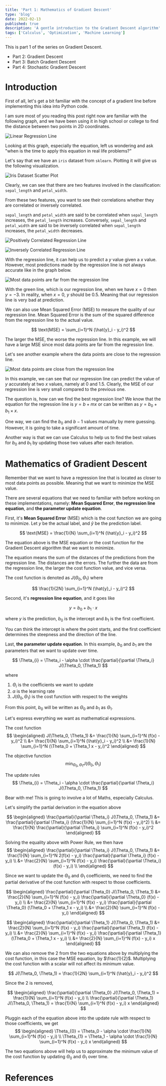 ```yaml
---
title: 'Part 1: Mathematics of Gradient Descent'
type: 'blog'
date: 2022-02-13
published: true
description: 'A gentle introduction to the Gradient Descent algorithm'
tags: ['Calculus', 'Optimization', 'Machine Learning']
---
```



This is part 1 of the series on Gradient Descent.

- <Link to="/blog/part-2-gradient-descent">
    Part 2: Gradient Descent
  </Link>
- <Link to="/blog/part-3-batch-gradient-descent">
    Part 3: Batch Gradient Descent
  </Link>
- <Link to="/blog/part-4-stochastic-gradient-descent">
    Part 4: Stochastic Gradient Descent
  </Link>

# Introduction

First of all, let's get a bit familiar with the concept of a gradient line before implementing this idea into Python code.

I am sure most of you reading this post right now are familiar with the following graph,
and we have been using it in high school or college to find the distance between two points in 2D coordinates.

![Linear Regression Line](./lr.png)

Looking at this graph, especially the equation, left us wondering and ask "when is the time to apply this equation in real life problems?"

Let's say that we have an `iris` dataset from `sklearn`. Plotting it will give us the following visualization.

![Iris Dataset Scatter Plot](./iris_scatter.png)

Clearly, we can see that there are two features involved in the classification: `sepal_length` and `petal_width`.

From these two features, you want to see their correlations whether they are correlated or inversely correlated.

`sepal_length` and `petal_width` are said to be correlated when `sepal_length` increases, the `petal_length` increases.
Conversely, `sepal_length` and `petal_width` are said to be inversely correlated when `sepal_length` increases, the `petal_width` decreases.

![Positively Correlated Regression Line](./positively-correlated.png)

![Inversely Correlated Regression Line](./inversely-correlated.png)

With the regression line, it can help us to predict a $y$ value given a $x$ value.
However, most predictions made by the regression line is not always accurate like in the graph below.

![Most data points are far from the regression line](./far.png)

With the green line, which is our regression line, when we have $x = 0$ then $y = -3$. 
In reality, when $x = 0$, $y$ should be $0.5$. 
Meaning that our regression line is very bad at prediction.

We can also use Mean Squared Error (MSE) to measure the quality of our regression line.
Mean Squared Error is the sum of the squared difference from the regression line to the actual value.

$$
    \text{MSE} = \sum_{i=1}^N (\hat{y}_i - y_i)^2
$$

The larger the MSE, the worse the regression line. In this example, we will have a large MSE since most data points are far from the regression line.

Let's see another example where the data points are close to the regression line.

![Most data points are close from the regression line](./close.png)

In this example, we can see that our regression line can predict the value of $y$ accurately at two $x$ values, namely at $0$ and $1.5$.
Clearly, the MSE of our regression line is very small compared to the previous one.

The question is, how can we find the best regression line? We know that the equation for the regression line is $y = b + mx$ or can be written as $y = b_0 + b_1 \times x$. 

One way, we can find the $b_0$ and $b-1$ values manually by mere guessing.
However, it is going to take a significant amount of time.

Another way is that we can use Calculus to help us to find the best values for $b_0$ and $b_1$ by updating those two values after each iteration.

# Mathematics of Gradient Descent

Remember that we want to have a regression line that is located as closer to most data points as possible. 
Meaning that we want to minimize the MSE value.

There are several equations that we need to familiar with before working on these implementations,
namely: **Mean Squared Error**, **the regression line equation**, and **the parameter update equation**.

First, it's **Mean Squared Error** (MSE) which is the cost function we are going to minimize.
Let $y$ be the actual label, and $\hat{y}$ be the prediction label.

$$
    \text{MSE} = \frac{1}{N} \sum_{i=1}^N (\hat{y}_i - y_i)^2
$$

The equation above is the MSE equation or the cost function for the Gradient Descent algorithm that we want to minimize.

The equation means the sum of the distances of the predictions from the regression line.
The distances are the errors. The further the data are from the regression line, the larger the cost function value, and vice versa.

The cost function is denoted as $J(\Theta_0, \Theta_1)$ where

$$
    \frac{1}{2N} \sum_{i=1}^N (\hat{y}_i - y_i)^2
$$

Second, it's **regression line equation**, and it goes like

$$
    y = b_0 + b_1 \cdot x
$$

where $y$ is the prediction, $b_0$ is the intercept and $b_1$ is the first coefficient. 

You can think the intercept is where the point starts, and the first coefficient determines the steepness and the direction of the line.

Last, **the parameter update equation**. In this example, $b_0$ and $b_1$ are the parameters that we want to update over time.

$$
    \Theta_{i} = \Theta_i - \alpha \cdot \frac{\partial}{\partial \Theta_i} J(\Theta_0, \Theta_1)
$$

where

1. $\Theta_{i}$ is the coefficients we want to update
2. $\alpha$ is the learning rate
3. $J(\Theta_0, \Theta_1)$ is the cost function with respect to the weights

From this point, $b_0$ will be written as $\Theta_0$ and $b_1$ as $\Theta_1$.

Let's express everything we want as mathematical expressions.

The cost function
$$
    \begin{aligned}
    J(\Theta_0, \Theta_1) 
    &= \frac{1}{N} \sum_{i=1}^N (f(x) - y_i)^2  \\
    &= \frac{1}{N} \sum_{i=1}^N (\hat{y}_i - y_i)^2 \\
    &= \frac{1}{N} \sum_{i=1}^N (\Theta_0 + \Theta_1 x - y_i)^2
    \end{aligned}
$$

The objective function
$$
    \min_{\Theta_0, \Theta_1} J(\Theta_0, \Theta_1)
$$

The update rules
$$
    \Theta_{i} = \Theta_i - \alpha \cdot \frac{\partial}{\partial \Theta_i} J(\Theta_0, \Theta_1)
$$

Bear with me! This is going to involve a lot of Maths, especially Calculus.

Let's simplify the partial derivation in the equation above

$$
    \begin{aligned}
        \frac{\partial}{\partial \Theta_i} J(\Theta_0, \Theta_1) 
        &= \frac{\partial}{\partial \Theta_i} (\frac{1}{N} \sum_{i=1}^N (f(x) - y_i)^2) \\
        &= \frac{1}{N} \frac{\partial}{\partial \Theta_i} \sum_{i=1}^N (f(x) - y_i)^2
    \end{aligned}
$$

Solving the equality above with Power Rule, we then have
$$
    \begin{aligned}
        \frac{\partial}{\partial \Theta_i} J(\Theta_0, \Theta_1) 
        &= \frac{1}{N} \sum_{i=1}^N 2(f(x) - y_i) \frac{\partial}{\partial \Theta_i} (f(x) - y_i) \\
        &= \frac{2}{N} \sum_{i=1}^N (f(x) - y_i) \frac{\partial}{\partial \Theta_i} (f(x) - y_i) \\
    \end{aligned}
$$

Since we want to update the $\Theta_0$ and $\Theta_1$ coefficients, we need to find the partial derivative of the cost function with respect to those coefficients.

$$
    \begin{aligned}
        \frac{\partial}{\partial \Theta_0} J(\Theta_0, \Theta_1) 
        &= \frac{2}{N} \sum_{i=1}^N (f(x) - y_i) \frac{\partial}{\partial \Theta_0} (f(x) - y_i) \\
        &= \frac{2}{N} \sum_{i=1}^N (f(x) - y_i) \frac{\partial}{\partial \Theta_0} (\Theta_0 + \Theta_1 x - y_i) \\
        &= \frac{2}{N} \sum_{i=1}^N (f(x) - y_i)
    \end{aligned}
$$

$$
    \begin{aligned}
        \frac{\partial}{\partial \Theta_1} J(\Theta_0, \Theta_1) 
        &= \frac{2}{N} \sum_{i=1}^N (f(x) - y_i) \frac{\partial}{\partial \Theta_1} (f(x) - y_i) \\
        &= \frac{2}{N} \sum_{i=1}^N (f(x) - y_i) \frac{\partial}{\partial \Theta_1} (\Theta_0 + \Theta_1 x - y_i) \\
        &= \frac{2}{N} \sum_{i=1}^N (f(x) - y_i) x
    \end{aligned}
$$

We can also remove the $2$ from the two equations above by multiplying the cost function, in this case the MSE equation, by $\frac{1}{2}$.
Multiplying the cost function with a scalar will not affect its minimum value.

$$
    J(\Theta_0, \Theta_1) = \frac{1}{2N} \sum_{i=1}^N (\hat{y}_i - y_i)^2
$$

Since the $2$ is removed, 

$$
    \begin{aligned}
        \frac{\partial}{\partial \Theta_0} J(\Theta_0, \Theta_1) = \frac{1}{N} \sum_{i=1}^N (f(x) - y_i) \\
        \frac{\partial}{\partial \Theta_1} J(\Theta_0, \Theta_1) = \frac{1}{N} \sum_{i=1}^N (f(x) - y_i) x 
    \end{aligned}
$$

Pluggin each of the equation above into the update rule with respect to those coefficients, we get
$$
    \begin{aligned}
        \Theta_{0} = \Theta_0 - \alpha \cdot \frac{1}{N} \sum_{i=1}^N (f(x) - y_i) \\
        \Theta_{1} = \Theta_1 - \alpha \cdot \frac{1}{N} \sum_{i=1}^N (f(x) - y_i) x 
    \end{aligned}
$$

The two equations above will help us to approximate the minimum value of the cost function by updating $\Theta_{0}$ and $\Theta_{1}$ over time.

# References